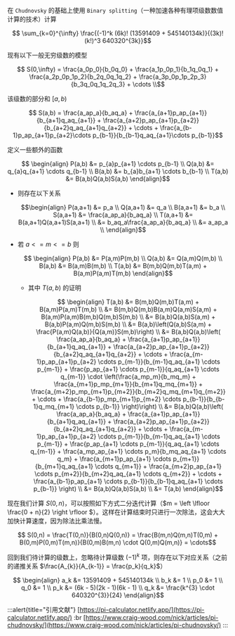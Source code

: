 在 `Chudnovsky` 的基础上使用 `Binary splitting`（一种加速各种有理项级数数值计算的技术）计算

```math
  \sum_{k=0}^{\infty} \frac{(-1)^k (6k)! (13591409 + 545140134k)}{(3k)!(k!)^3 640320^{3k}}
```

现有以下一般无穷级数的模型

```math
  S(0,\infty) = \frac{a_0p_0}{b_0q_0} + \frac{a_1p_0p_1}{b_1q_0q_1} + \frac{a_2p_0p_1p_2}{b_2q_0q_1q_2} + \frac{a_3p_0p_1p_2p_3}{b_3q_0q_1q_2q_3} + \cdots \\
```

该级数的部分和 $[a,b)$

```math
  S(a,b) = \frac{a_ap_a}{b_aq_a} + \frac{a_{a+1}p_ap_{a+1}}{b_{a+1}q_aq_{a+1}} + \frac{a_{a+2}p_ap_{a+1}p_{a+2}}{b_{a+2}q_aq_{a+1}q_{a+2}} + \cdots + \frac{a_{b-1}p_ap_{a+1}p_{a+2}\cdots p_{b-1}}{b_{b-1}q_aq_{a+1}\cdots p_{b-1}}
```

定义一些额外的函数

```math
  \begin{align}
    P(a,b) &= p_{a}p_{a+1} \cdots p_{b-1} \\
    Q(a,b) &= q_{a}q_{a+1} \cdots q_{b-1} \\
    B(a,b) &= b_{a}b_{a+1} \cdots b_{b-1} \\
    T(a,b) &= B(a,b)Q(a,b)S(a,b)
  \end{align}
```

- 则存在以下关系

  ```math
  \begin{align}
    P(a,a+1) &= p_a \\
    Q(a,a+1) &= q_a \\
    B(a,a+1) &= b_a \\
    S(a,a+1) &= \frac{a_ap_a}{b_aq_a} \\
    T(a,a+1) &= B(a,a+1)Q(a,a+1)S(a,a+1) \\
    &= b_aq_a\frac{a_ap_a}{b_aq_a} \\
    &= a_ap_a \\
  \end{align}
  ```

- 若 $a <= m <= b$ 则

  ```math
    \begin{align}
      P(a,b) &= P(a,m)P(m,b) \\
      Q(a,b) &= Q(a,m)Q(m,b) \\
      B(a,b) &= B(a,m)B(m,b) \\
      T(a,b) &= B(m,b)Q(m,b)T(a,m) + B(a,m)P(a,m)T(m,b)
    \end{align}
  ```

  - 其中 $T(a,b)$ 的证明

    ```math
      \begin{align}
        T(a,b) &= B(m,b)Q(m,b)T(a,m) + B(a,m)P(a,m)T(m,b) \\
              &= B(m,b)Q(m,b)B(a,m)Q(a,m)S(a,m) + B(a,m)P(a,m)B(m,b)Q(m,b)S(m,b) \\
              &= B(a,b)Q(a,b)S(a,m) + B(a,b)P(a,m)Q(m,b)S(m,b) \\
              &= B(a,b)\left(Q(a,b)S(a,m) + \frac{P(a,m)Q(a,b)}{Q(a,m)}S(m,b)\right) \\
              &= B(a,b)Q(a,b)\left( \frac{a_ap_a}{b_aq_a} + \frac{a_{a+1}p_ap_{a+1}}{b_{a+1}q_aq_{a+1}} + \frac{a_{a+2}p_ap_{a+1}p_{a+2}}{b_{a+2}q_aq_{a+1}q_{a+2}} + \cdots + \frac{a_{m-1}p_ap_{a+1}p_{a+2} \cdots p_{m-1}}{b_{m-1}q_aq_{a+1} \cdots p_{m-1}} + \frac{p_ap_{a+1} \cdots p_{m-1}}{q_aq_{a+1} \cdots q_{m-1}} \cdot \left(\frac{a_mp_m}{b_mq_m} + \frac{a_{m+1}p_mp_{m+1}}{b_{m+1}q_mq_{m+1}} + \frac{a_{m+2}p_mp_{m+1}p_{m+2}}{b_{m+2}q_mq_{m+1}q_{m+2}} + \cdots + \frac{a_{b-1}p_mp_{m+1}p_{m+2} \cdots p_{b-1}}{b_{b-1}q_mq_{m+1} \cdots p_{b-1}} \right)\right) \\
              &= B(a,b)Q(a,b)\left( \frac{a_ap_a}{b_aq_a} + \frac{a_{a+1}p_ap_{a+1}}{b_{a+1}q_aq_{a+1}} + \frac{a_{a+2}p_ap_{a+1}p_{a+2}}{b_{a+2}q_aq_{a+1}q_{a+2}} + \cdots + \frac{a_{m-1}p_ap_{a+1}p_{a+2} \cdots p_{m-1}}{b_{m-1}q_aq_{a+1} \cdots p_{m-1}} + \frac{p_ap_{a+1} \cdots p_{m-1}}{q_aq_{a+1} \cdots q_{m-1}} + \frac{a_mp_ap_{a+1} \cdots p_m}{b_mq_aq_{a+1} \cdots q_m} + \frac{a_{m+1}p_ap_{a+1} \cdots p_{m+1}}{b_{m+1}q_aq_{a+1} \cdots q_{m+1}} + \frac{a_{m+2}p_ap_{a+1} \cdots p_{m+2}}{b_{m+2}q_aq_{a+1} \cdots q_{m+2}} + \cdots + \frac{a_{b-1}p_ap_{a+1} \cdots p_{b-1}}{b_{b-1}q_aq_{a+1} \cdots p_{b-1}} \right) \\
              &= B(a,b)Q(a,b)S(a,b) \\
              &= T(a,b)
      \end{align}
    ```

现在我们计算 $S(0,n)$，可以按照如下方式二分迭代计算（$m = \left \lfloor \frac{0 + n}{2} \right \rfloor $）。这样在计算结束时只进行一次除法，这会大大加快计算速度，因为除法比乘法慢。

```math
  S(0,n) = \frac{T(0,n)}{B(0,n)Q(0,n)} = \frac{B(m,n)Q(m,n)T(0,m) + B(0,m)P(0,m)T(m,n)}{B(0,m)B(m,n) \cdot Q(0,m)Q(m,n)} = \cdots
```

回到我们待计算的级数上，忽略待计算级数 $(-1)^k$ 项，则存在以下对应关系（之前的递推关系 $\frac{A_{k}}{A_{k-1}} = \frac{p_k}{q_k}$）

```math
  \begin{align}
    a_k &= 13591409 + 545140134k \\
    b_k &= 1 \\
    p_0 &= 1 \\
    q_0 &= 1 \\
    p_k &= (6k - 5)(2k - 1)(6k - 1) \\
    q_k &= \frac{k^{3} \cdot 640320^{3}}{24}
  \end{align}
```

:::alert{title="引用文献"}
[https://pi-calculator.netlify.app/](https://pi-calculator.netlify.app/)
:br
[https://www.craig-wood.com/nick/articles/pi-chudnovsky/](https://www.craig-wood.com/nick/articles/pi-chudnovsky/)
:::
